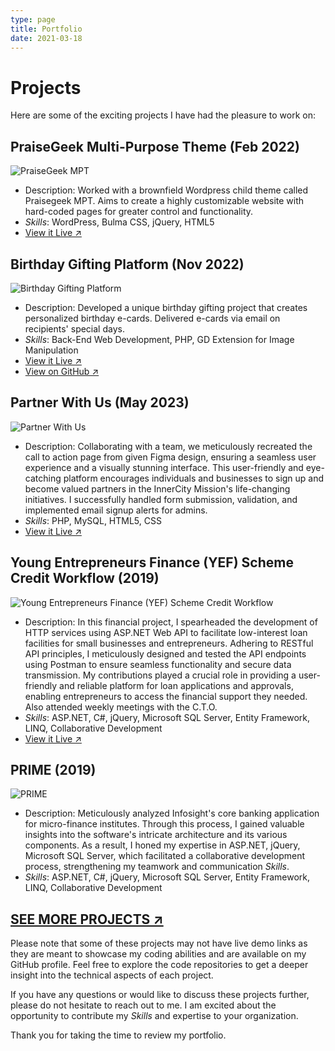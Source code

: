 ```yaml
---
type: page
title: Portfolio
date: 2021-03-18
---
```


# Projects

Here are some of the exciting projects I have had the pleasure to work on:

## PraiseGeek Multi-Purpose Theme (Feb 2022)

![PraiseGeek MPT](/images/praisegeekmpt.png)

- Description: Worked with a brownfield Wordpress child theme called Praisegeek MPT. Aims to create a highly customizable website with hard-coded pages for greater control and functionality.
- *Skills*: WordPress, Bulma CSS, jQuery, HTML5
- [View it Live ↗](https://theinnercitymission.ngo)

## Birthday Gifting Platform (Nov 2022)

![Birthday Gifting Platform](/images/birthday-platform.png)

- Description: Developed a unique birthday gifting project that creates personalized birthday e-cards. Delivered e-cards via email on recipients' special days.
- *Skills*: Back-End Web Development, PHP, GD Extension for Image Manipulation
- [View it Live ↗](https://icm.ngo/pledgeYourBirthday)
- [View on GitHub ↗](https://github.com/NobleOsinachi/BirthdayEcardGenerator)

## Partner With Us (May 2023)

![Partner With Us](/images/partner-with-us.png)


- Description: Collaborating with a team, we meticulously recreated the call to action page from given Figma design, ensuring a seamless user experience and a visually stunning interface. This user-friendly and eye-catching platform encourages individuals and businesses to sign up and become valued partners in the InnerCity Mission's life-changing initiatives. I successfully handled form submission, validation, and implemented email signup alerts for admins.
- *Skills*: PHP, MySQL, HTML5, CSS
- [View it Live ↗](https://icm.ngo/partnerWithUs)

## Young Entrepreneurs Finance (YEF) Scheme Credit Workflow (2019)

![Young Entrepreneurs Finance (YEF) Scheme Credit Workflow](/images/yefs.png)

- Description: In this financial project, I spearheaded the development of HTTP services using ASP.NET Web API to facilitate low-interest loan facilities for small businesses and entrepreneurs. Adhering to RESTful API principles, I meticulously designed and tested the API endpoints using Postman to ensure seamless functionality and secure data transmission. My contributions played a crucial role in providing a user-friendly and reliable platform for loan applications and approvals, enabling entrepreneurs to access the financial support they needed. Also attended weekly meetings with the C.T.O.
- *Skills*: ASP.NET, C#, jQuery, Microsoft SQL Server, Entity Framework, LINQ, Collaborative Development
- [View it Live ↗](https://yefs.ubagroup.com/youngent/Home/)

## PRIME (2019)

![PRIME](/images/prime.png)

- Description: Meticulously analyzed Infosight's core banking application for micro-finance institutes. Through this process, I gained valuable insights into the software's intricate architecture and its various components. As a result, I honed my expertise in ASP.NET, jQuery, Microsoft SQL Server, which facilitated a collaborative development process, strengthening my teamwork and communication *Skills*.
- *Skills*: ASP.NET, C#, jQuery, Microsoft SQL Server, Entity Framework, LINQ, Collaborative Development

## [SEE MORE PROJECTS ↗](https://bento.me/NobleOsinachi/)

Please note that some of these projects may not have live demo links as they are meant to showcase my coding abilities and are available on my GitHub profile. Feel free to explore the code repositories to get a deeper insight into the technical aspects of each project.

If you have any questions or would like to discuss these projects further, please do not hesitate to reach out to me. 
I am excited about the opportunity to contribute my *Skills* and expertise to your organization.

Thank you for taking the time to review my portfolio.
